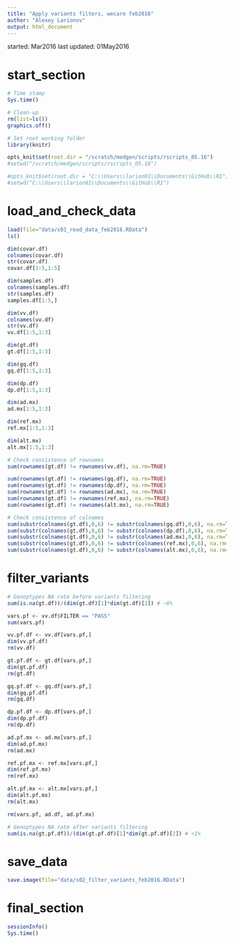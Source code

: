 ```yaml
---
title: "Apply variants filters, wecare feb2016"
author: "Alexey Larionov"
output: html_document
---
```


started: Mar2016
last updated: 01May2016

# start_section

```r

# Time stamp
Sys.time()

# Clean-up
rm(list=ls())
graphics.off()

# Set root working folder
library(knitr)

opts_knit$set(root.dir = "/scratch/medgen/scripts/rscripts_05.16")
#setwd("/scratch/medgen/scripts/rscripts_05.16")

#opts_knit$set(root.dir = "C:\\Users\\larion01\\Documents\\GitHub\\R1")
#setwd("C:\\Users\\larion01\\Documents\\GitHub\\R1")

```

# load_and_check_data

```r

load(file="data/s01_read_data_feb2016.RData")
ls()

dim(covar.df)
colnames(covar.df)
str(covar.df)
covar.df[1:5,1:5]

dim(samples.df)
colnames(samples.df)
str(samples.df)
samples.df[1:5,]

dim(vv.df)
colnames(vv.df)
str(vv.df)
vv.df[1:5,1:3]

dim(gt.df)
gt.df[1:5,1:3]

dim(gq.df)
gq.df[1:5,1:3]

dim(dp.df)
dp.df[1:5,1:3]

dim(ad.mx)
ad.mx[1:5,1:3]

dim(ref.mx)
ref.mx[1:5,1:3]

dim(alt.mx)
alt.mx[1:5,1:3]

# Check consistence of rownames
sum(rownames(gt.df) != rownames(vv.df), na.rm=TRUE)

sum(rownames(gt.df) != rownames(gq.df), na.rm=TRUE)
sum(rownames(gt.df) != rownames(dp.df), na.rm=TRUE)
sum(rownames(gt.df) != rownames(ad.mx), na.rm=TRUE)
sum(rownames(gt.df) != rownames(ref.mx), na.rm=TRUE)
sum(rownames(gt.df) != rownames(alt.mx), na.rm=TRUE)

# Check consistence of colnames
sum(substr(colnames(gt.df),0,6) != substr(colnames(gq.df),0,6), na.rm=TRUE)
sum(substr(colnames(gt.df),0,6) != substr(colnames(dp.df),0,6), na.rm=TRUE)
sum(substr(colnames(gt.df),0,6) != substr(colnames(ad.mx),0,6), na.rm=TRUE)
sum(substr(colnames(gt.df),0,6) != substr(colnames(ref.mx),0,6), na.rm=TRUE)
sum(substr(colnames(gt.df),0,6) != substr(colnames(alt.mx),0,6), na.rm=TRUE)

```

# filter_variants

```r

# Genoptypes NA rate before variants filtering
sum(is.na(gt.df))/(dim(gt.df)[1]*dim(gt.df)[2]) # ~6%

vars.pf <- vv.df$FILTER == "PASS"
sum(vars.pf)

vv.pf.df <- vv.df[vars.pf,]
dim(vv.pf.df)
rm(vv.df)

gt.pf.df <- gt.df[vars.pf,]
dim(gt.pf.df)
rm(gt.df)

gq.pf.df <- gq.df[vars.pf,]
dim(gq.pf.df)
rm(gq.df)

dp.pf.df <- dp.df[vars.pf,]
dim(dp.pf.df)
rm(dp.df)

ad.pf.mx <- ad.mx[vars.pf,]
dim(ad.pf.mx)
rm(ad.mx)

ref.pf.mx <- ref.mx[vars.pf,]
dim(ref.pf.mx)
rm(ref.mx)

alt.pf.mx <- alt.mx[vars.pf,]
dim(alt.pf.mx)
rm(alt.mx)

rm(vars.pf, ad.df, ad.pf.mx)

# Genoptypes NA rate after variants filtering
sum(is.na(gt.pf.df))/(dim(gt.pf.df)[1]*dim(gt.pf.df)[2]) # <1%

```

# save_data

```r

save.image(file="data/s02_filter_variants_feb2016.RData")

```

# final_section

```r

sessionInfo()
Sys.time()

```

